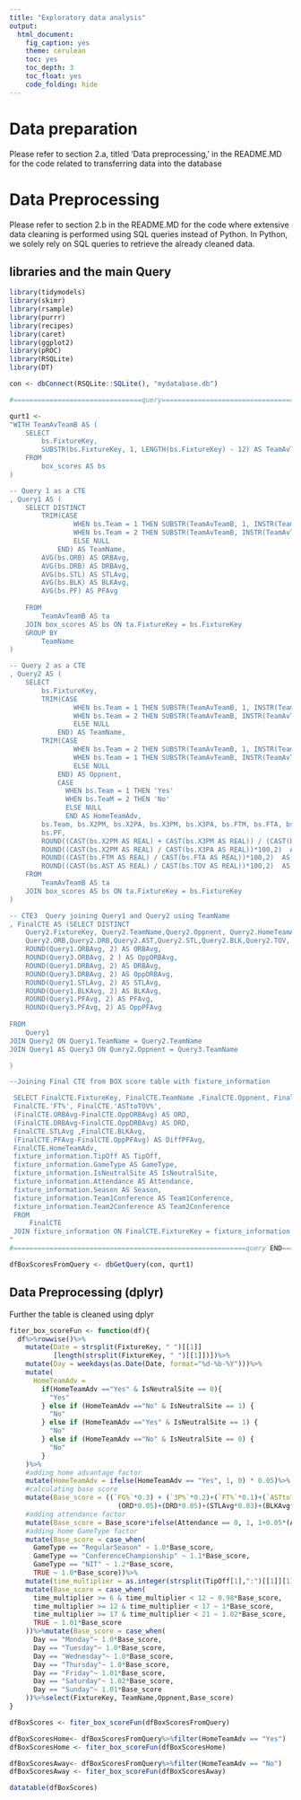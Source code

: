```yaml
---
title: "Exploratory data analysis"
output:
  html_document:
    fig_caption: yes
    theme: cerulean
    toc: yes
    toc_depth: 3
    toc_float: yes
    code_folding: hide
---
```


# Data preparation
Please refer to section 2.a, titled 'Data preprocessing,' in the README.MD for the code related to transferring data into the database

# Data Preprocessing
Please refer to section 2.b in the README.MD for the code where extensive data cleaning is performed using SQL queries instead of Python. In Python, we solely rely on SQL queries to retrieve the already cleaned data.

## libraries and the main Query 
```r
library(tidymodels)
library(skimr)
library(rsample)
library(purrr)
library(recipes)
library(caret)
library(ggplot2)
library(pROC)
library(RSQLite)
library(DT)

con <- dbConnect(RSQLite::SQLite(), "mydatabase.db")

#================================query================================================

qurt1 <- 
"WITH TeamAvTeamB AS (
    SELECT
        bs.FixtureKey,
        SUBSTR(bs.FixtureKey, 1, LENGTH(bs.FixtureKey) - 12) AS TeamAvTeamB
    FROM
        box_scores AS bs
)

-- Query 1 as a CTE
, Query1 AS (
    SELECT DISTINCT
        TRIM(CASE
                WHEN bs.Team = 1 THEN SUBSTR(TeamAvTeamB, 1, INSTR(TeamAvTeamB, 'v') - 1)
                WHEN bs.Team = 2 THEN SUBSTR(TeamAvTeamB, INSTR(TeamAvTeamB, 'v') + 1)
                ELSE NULL
            END) AS TeamName,  
        AVG(bs.ORB) AS ORBAvg,
        AVG(bs.DRB) AS DRBAvg,
        AVG(bs.STL) AS STLAvg,
        AVG(bs.BLK) AS BLKAvg,
        AVG(bs.PF) AS PFAvg
        
    FROM
        TeamAvTeamB AS ta
    JOIN box_scores AS bs ON ta.FixtureKey = bs.FixtureKey
    GROUP BY
        TeamName
)

-- Query 2 as a CTE
, Query2 AS (
    SELECT
        bs.FixtureKey,
        TRIM(CASE
                WHEN bs.Team = 1 THEN SUBSTR(TeamAvTeamB, 1, INSTR(TeamAvTeamB, 'v') - 1)
                WHEN bs.Team = 2 THEN SUBSTR(TeamAvTeamB, INSTR(TeamAvTeamB, 'v') + 1)
                ELSE NULL
            END) AS TeamName,
        TRIM(CASE
                WHEN bs.Team = 2 THEN SUBSTR(TeamAvTeamB, 1, INSTR(TeamAvTeamB, 'v') - 1)
                WHEN bs.Team = 1 THEN SUBSTR(TeamAvTeamB, INSTR(TeamAvTeamB, 'v') + 1)
                ELSE NULL
            END) AS Oppnent,
            CASE
              WHEN bs.Team = 1 THEN 'Yes'
              WHEN bs.TeaM = 2 THEN 'No'
              ELSE NULL
              END AS HomeTeamAdv,
        bs.Team, bs.X2PM, bs.X2PA, bs.X3PM, bs.X3PA, bs.FTM, bs.FTA, bs.ORB, bs.DRB, bs.AST, bs.STL, bs.BLK, bs.TOV,
        bs.PF,
        ROUND((CAST(bs.X2PM AS REAL) + CAST(bs.X3PM AS REAL)) / (CAST(bs.X2PA AS REAL) + CAST(bs.X3PA AS REAL))*100,2) AS 'FG%',
        ROUND((CAST(bs.X2PM AS REAL) / CAST(bs.X3PA AS REAL))*100,2)  AS '3P%',
        ROUND((CAST(bs.FTM AS REAL) / CAST(bs.FTA AS REAL))*100,2)  AS 'FT%',
        ROUND((CAST(bs.AST AS REAL) / CAST(bs.TOV AS REAL))*100,2)  AS 'ASTtoTOV%'
    FROM
        TeamAvTeamB AS ta
    JOIN box_scores AS bs ON ta.FixtureKey = bs.FixtureKey
)

-- CTE3  Query joining Query1 and Query2 using TeamName
, FinalCTE AS (SELECT DISTINCT
    Query2.FixtureKey, Query2.TeamName,Query2.Oppnent, Query2.HomeTeamAdv, Query2.Team,Query2.X2PM, Query2.X2PA, Query2.X3PM, Query2.X3PA,Query2.FTM, Query2.FTA,
    Query2.ORB,Query2.DRB,Query2.AST,Query2.STL,Query2.BLK,Query2.TOV, Query2.PF,Query2.'FG%', Query2.'3P%',Query2.'FT%',Query2.'ASTtoTOV%',
    ROUND(Query1.ORBAvg, 2) AS ORBAvg,
    ROUND(Query3.ORBAvg, 2 ) AS OppORBAvg,
    ROUND(Query1.DRBAvg, 2) AS DRBAvg,
    ROUND(Query3.DRBAvg, 2) AS OppDRBAvg,
    ROUND(Query1.STLAvg, 2) AS STLAvg,
    ROUND(Query1.BLKAvg, 2) AS BLKAvg,
    ROUND(Query1.PFAvg, 2) AS PFAvg,
    ROUND(Query3.PFAvg, 2) AS OppPFAvg
    
FROM
    Query1
JOIN Query2 ON Query1.TeamName = Query2.TeamName
JOIN Query1 AS Query3 ON Query2.Oppnent = Query3.TeamName

)

--Joining Final CTE from BOX score table with fixture_information

 SELECT FinalCTE.FixtureKey, FinalCTE.TeamName ,FinalCTE.Oppnent, FinalCTE.'FG%',FinalCTE.'3P%',
 FinalCTE.'FT%', FinalCTE.'ASTtoTOV%',
 (FinalCTE.ORBAvg-FinalCTE.OppORBAvg) AS ORD,
 (FinalCTE.DRBAvg-FinalCTE.OppDRBAvg) AS DRD,
 FinalCTE.STLAvg ,FinalCTE.BLKAvg,
 (FinalCTE.PFAvg-FinalCTE.OppPFAvg) AS DiffPFAvg, 
 FinalCTE.HomeTeamAdv,
 fixture_information.TipOff AS TipOff,             
 fixture_information.GameType AS GameType, 
 fixture_information.IsNeutralSite AS IsNeutralSite,
 fixture_information.Attendance AS Attendance,
 fixture_information.Season AS Season,
 fixture_information.Team1Conference AS Team1Conference,
 fixture_information.Team2Conference AS Team2Conference
 FROM
     FinalCTE
 JOIN fixture_information ON FinalCTE.FixtureKey = fixture_information.FixtureKey
"
#==========================================================query END======================

dfBoxScoresFromQuery <- dbGetQuery(con, qurt1)


```
## Data Preprocessing (dplyr)
Further the table is cleaned using dplyr

```r

fiter_box_scoreFun <- function(df){
  df%>%rowwise()%>%
    mutate(Date = strsplit(FixtureKey, " ")[[1]]
           [length(strsplit(FixtureKey, " ")[[1]])])%>%
    mutate(Day = weekdays(as.Date(Date, format="%d-%b-%Y")))%>%
    mutate(
      HomeTeamAdv = 
        if(HomeTeamAdv =="Yes" & IsNeutralSite == 0){
          "Yes"
        } else if (HomeTeamAdv =="No" & IsNeutralSite == 1) {
          "No"
        } else if (HomeTeamAdv =="Yes" & IsNeutralSite == 1) {
          "No"
        } else if (HomeTeamAdv =="No" & IsNeutralSite == 0) {
          "No"
        }
    )%>%
    #adding home advantage factor
    mutate(HomeTeamAdv = ifelse(HomeTeamAdv == "Yes", 1, 0) * 0.05)%>%
    #calculating base score
    mutate(Base_score = ((`FG%`*0.3) + (`3P%`*0.2)+(`FT%`*0.1)+(`ASTtoTOV%`*0.2)+
                           (ORD*0.05)+(DRD*0.05)+(STLAvg*0.03)+(BLKAvg*0.02)+(DiffPFAvg*0.03)+HomeTeamAdv))%>%
    #adding attendance factor
    mutate(Base_score = Base_score*ifelse(Attendance == 0, 1, 1+0.05*(Attendance/max(Attendance))))%>%
    #adding home GameType factor
    mutate(Base_score = case_when(
      GameType == "RegularSeason" ~ 1.0*Base_score,
      GameType == "ConferenceChampionship" ~ 1.1*Base_score,
      GameType == "NIT" ~ 1.2*Base_score,
      TRUE ~ 1.0*Base_score))%>%
    mutate(time_multiplier = as.integer(strsplit(TipOff[1],":")[[1]][1]))%>%
    mutate(Base_score = case_when(
      time_multiplier >= 6 & time_multiplier < 12 ~ 0.98*Base_score,
      time_multiplier >= 12 & time_multiplier < 17 ~ 1*Base_score,
      time_multiplier >= 17 & time_multiplier < 21 ~ 1.02*Base_score,
      TRUE ~ 1.01*Base_score
    ))%>%mutate(Base_score = case_when(
      Day == "Monday"~ 1.0*Base_score,
      Day == "Tuesday"~ 1.0*Base_score,
      Day == "Wednesday"~ 1.0*Base_score,
      Day == "Thursday"~ 1.0*Base_score,
      Day == "Friday"~ 1.01*Base_score,
      Day == "Saturday"~ 1.02*Base_score,
      Day == "Sunday"~ 1.01*Base_score
    ))%>%select(FixtureKey, TeamName,Oppnent,Base_score)
}

```

```r

dfBoxScores <- fiter_box_scoreFun(dfBoxScoresFromQuery)

dfBoxScoresHome<- dfBoxScoresFromQuery%>%filter(HomeTeamAdv == "Yes")
dfBoxScoresHome <- fiter_box_scoreFun(dfBoxScoresHome)

dfBoxScoresAway<- dfBoxScoresFromQuery%>%filter(HomeTeamAdv == "No")
dfBoxScoresAway <- fiter_box_scoreFun(dfBoxScoresAway)

datatable(dfBoxScores)
```


















